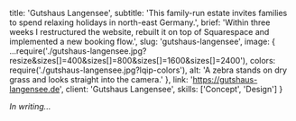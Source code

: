 
  title: 'Gutshaus Langensee',
  subtitle:
    'This family-run estate invites families to spend relaxing holidays in north-east Germany.',
  brief:
    'Within three weeks I restructured the website, rebuilt it on top of Squarespace and implemented a new booking flow.',
  slug: 'gutshaus-langensee',
  image: {
    ...require('./gutshaus-langensee.jpg?resize&sizes[]=400&sizes[]=800&sizes[]=1600&sizes[]=2400'),
    colors: require('./gutshaus-langensee.jpg?lqip-colors'),
    alt: 'A zebra stands on dry grass and looks straight into the camera.'
  },
  link: 'https://gutshaus-langensee.de',
  client: 'Gutshaus Langensee',
  skills: ['Concept', 'Design']
}


_In writing..._
